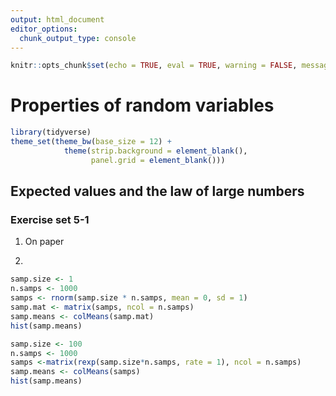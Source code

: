```yaml
---
output: html_document
editor_options: 
  chunk_output_type: console
---
```


```r
knitr::opts_chunk$set(echo = TRUE, eval = TRUE, warning = FALSE, message = FALSE)
```

# Properties of random variables {#randomvars}

```r
library(tidyverse)
theme_set(theme_bw(base_size = 12) + 
            theme(strip.background = element_blank(), 
                  panel.grid = element_blank())) 
```

## Expected values and the law of large numbers

### Exercise set 5-1

1. On paper

2.

```r
samp.size <- 1
n.samps <- 1000
samps <- rnorm(samp.size * n.samps, mean = 0, sd = 1)
samp.mat <- matrix(samps, ncol = n.samps)
samp.means <- colMeans(samp.mat)
hist(samp.means)
```


```r
samp.size <- 100
n.samps <- 1000
samps <-matrix(rexp(samp.size*n.samps, rate = 1), ncol = n.samps)
samp.means <- colMeans(samps)
hist(samp.means)
```

